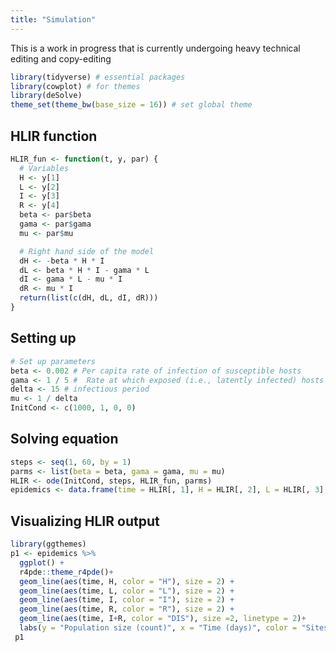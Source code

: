 ```yaml
---
title: "Simulation"
---
```


::: {.callout-note appearance="simple"}
This is a work in progress that is currently undergoing heavy technical editing and copy-editing
:::

```r
library(tidyverse) # essential packages 
library(cowplot) # for themes 
library(deSolve)
theme_set(theme_bw(base_size = 16)) # set global theme
```

## HLIR function

```r
HLIR_fun <- function(t, y, par) {
  # Variables
  H <- y[1]
  L <- y[2]
  I <- y[3]
  R <- y[4]
  beta <- par$beta
  gama <- par$gama
  mu <- par$mu

  # Right hand side of the model
  dH <- -beta * H * I
  dL <- beta * H * I - gama * L
  dI <- gama * L - mu * I
  dR <- mu * I
  return(list(c(dH, dL, dI, dR)))
}
```

## Setting up

```r
# Set up parameters
beta <- 0.002 # Per capita rate of infection of susceptible hosts
gama <- 1 / 5 #  Rate at which exposed (i.e., latently infected) hosts become infectious
delta <- 15 # infectious period
mu <- 1 / delta
InitCond <- c(1000, 1, 0, 0)
```

## Solving equation

```r
steps <- seq(1, 60, by = 1)
parms <- list(beta = beta, gama = gama, mu = mu)
HLIR <- ode(InitCond, steps, HLIR_fun, parms)
epidemics <- data.frame(time = HLIR[, 1], H = HLIR[, 2], L = HLIR[, 3], I = HLIR[, 4], R = HLIR[, 5])
```

## Visualizing HLIR output

```r
library(ggthemes)
p1 <- epidemics %>%
  ggplot() +
  r4pde::theme_r4pde()+
  geom_line(aes(time, H, color = "H"), size = 2) +
  geom_line(aes(time, L, color = "L"), size = 2) +
  geom_line(aes(time, I, color = "I"), size = 2) +
  geom_line(aes(time, R, color = "R"), size = 2) +
  geom_line(aes(time, I+R, color = "DIS"), size =2, linetype = 2)+
  labs(y = "Population size (count)", x = "Time (days)", color = "Sites") 
 p1
```
